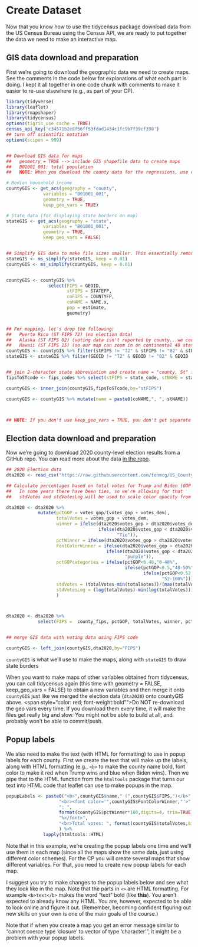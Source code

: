 # Create Dataset

Now that you know how to use the tidycensus package download data from the US Census Bureau using the Census API, we are ready to put together the data we need to make an interactive map. 

## GIS data download and preparation

First we're going to download the geographic data we need to create maps.
See the comments in the code below for explanations of what each part is doing.
I kept it all together in one code chunk with comments to make it easier to re-use elsewhere (e.g., as part of your CP).

```r
library(tidyverse)
library(leaflet)
library(rmapshaper)
library(tidycensus)
options(tigris_use_cache = TRUE)
census_api_key('c34571b2e8f56ff53fdad1434c1fc9b7f39cf398')
## turn off scientific notation
options(scipen = 999)


## Download GIS data for maps
##   geometry = TRUE --> include GIS shapefile data to create maps
##   B01001_001: total population
##   NOTE: When you download the county data for the regressions, use options: geometry = False, keep_geo_vars = FALSE

# Median household income
countyGIS <- get_acs(geography = "county",
              variables = "B01001_001",
              geometry = TRUE,
              keep_geo_vars = TRUE)

# State data (for displaying state borders on map)
stateGIS <- get_acs(geography = "state",
              variables = "B01001_001",
              geometry = TRUE,
              keep_geo_vars = FALSE)


## Simplify GIS data to make file sizes smaller. This essentially removes some details along coastlines and very-not-straight borders. 
stateGIS <- ms_simplify(stateGIS, keep = 0.01)
countyGIS <- ms_simplify(countyGIS, keep = 0.01)


countyGIS <- countyGIS %>% 
                select(FIPS = GEOID, 
                       stFIPS = STATEFP, 
                       coFIPS = COUNTYFP, 
                       coNAME = NAME.x, 
                       pop = estimate, 
                       geometry)


## For mapping, let's drop the following: 
##   Puerto Rico (ST FIPS 72) (no election data)
##   Alaska (ST FIPS 02) (voting data isn't reported by county...we could also map the legislative districts, but we're not going to since we'd rather have smaller maps without those extra details)
##   Hawaii (ST FIPS 15) (so our map can zoom in on continental 48 states)
countyGIS <- countyGIS %>% filter(stFIPS != "72" & stFIPS != "02" & stFIPS != "15")
stateGIS <- stateGIS %>% filter(GEOID != "72" & GEOID != "02" & GEOID != "15")


## join 2-character state abbreviation and create name = "county, St" for labeling maps (e.g., Outagamie, WI) 
fipsToSTcode <- fips_codes %>% select(stFIPS = state_code, stNAME = state) %>% unique()

countyGIS <- inner_join(countyGIS,fipsToSTcode,by="stFIPS")

countyGIS <- countyGIS %>% mutate(name = paste0(coNAME,", ", stNAME))



## NOTE: If you don't use keep_geo_vars = TRUE, you don't get separate STATEFP and COUNTYFP, but you can use mutate() and create stFIPS = substr(GEOID,1,2) and coFIPS = substr(GEOID,3,5)
```




## Election data download and preparation

Now we're going to download 2020 county-level election results from a GitHub repo.
You can read more about the data [in the repo](https://github.com/tonmcg/US_County_Level_Election_Results_08-20). 


```r
## 2020 Election data
dta2020 <- read_csv("https://raw.githubusercontent.com/tonmcg/US_County_Level_Election_Results_08-20/master/2020_US_County_Level_Presidential_Results.csv")

## Calculate percentages based on total votes for Trump and Biden (GOP and Dem) only
##   In some years there have been ties, so we're allowing for that
##   stdVotes and stdVotesLog will be used to scale color opacity from 0 to 1 based on total votes

dta2020 <- dta2020 %>% 
            mutate(pctGOP = votes_gop/(votes_gop + votes_dem),
                   totalVotes = votes_gop + votes_dem,
                   winner = ifelse(dta2020$votes_gop > dta2020$votes_dem,"Trump",
                                   ifelse(dta2020$votes_gop < dta2020$votes_dem,"Biden", 
                                          "Tie")),
                   pctWinner = ifelse(dta2020$votes_gop > dta2020$votes_dem,pctGOP,1-pctGOP),
                   FontColorWinner = ifelse(dta2020$votes_gop > dta2020$votes_dem,"red",
                                      ifelse(dta2020$votes_gop < dta2020$votes_dem,"blue",
                                             "purple")),
                   pctGOPcategories = ifelse(pctGOP<0.48,"0-48%", 
                                             ifelse(pctGOP<0.5,"48-50%", 
                                                    ifelse(pctGOP<0.52, "50-52%",
                                                           "52-100%"))),
                   stdVotes = (totalVotes-min(totalVotes))/(max(totalVotes)-min(totalVotes)),
                   stdVotesLog = (log(totalVotes)-min(log(totalVotes)))/(max(log(totalVotes))-min(log(totalVotes)))
                   )



dta2020 <- dta2020 %>% 
            select(FIPS =  county_fips, pctGOP, totalVotes, winner, pctWinner, pctGOPcategories, FontColorWinner, stdVotes, stdVotesLog)


## merge GIS data with voting data using FIPS code

countyGIS <- left_join(countyGIS,dta2020,by="FIPS")
```

`countyGIS` is what we'll use to make the maps, along with `stateGIS` to draw state borders

When you want to make maps of other variables obtained from tidycensus, you can call tidycensus again (this time with geometry = FALSE, keep_geo_vars = FALSE) to obtain a new variables and then merge it onto `countyGIS` just like we merged the election data (`dta2020`) onto countyGIS above.
<span style="color: red; font-weight:bold"">Do NOT re-download the geo vars every time.</span>
If you download them every time, it will make the files get really big and slow. You might not be able to build at all, and probably won't be able to commit/push. 

## Popup labels

We also need to make the text (with HTML for formatting) to use in popup labels for each county.
First we create the text that will make up the labels, along with HTML formatting (e.g., `<b>` to make the county name bold, font color to make it red when Trump wins and blue when Biden wins). 
Then we pipe that to the HTML function from the `htmltools` package that turns our text into HTML code that leaflet can use to make popups in the map. 


```r
popupLabels <- paste0("<b>",countyGIS$name," (",countyGIS$FIPS,")</b>",
                    "<br><font color='",countyGIS$FontColorWinner,"'>",countyGIS$winner, 
                    ": ",
                    format(countyGIS$pctWinner*100,digits=4, trim=TRUE),
                    "%</font>",
                    "<br>Total votes: ", format(countyGIS$totalVotes,big.mark=",", trim=TRUE)
                    ) %>% 
              lapply(htmltools::HTML)
```

Note that in this example, we're creating the popup labels one time and we'll use them in each map (since all the maps show the same data, just using different color schemes). 
For the CP you will create several maps that show different variables. 
For that, you need to create new popup labels for each map. 

I suggest you try to make changes to the popup labels below and see what they look like in the map. 
Note that the parts in `<>` are HTML formatting. For example `<b>text</b>` makes the word "text" bold (like <b>this</b>). 
You aren't expected to already know any HTML. 
You are, however, expected to be able to look online and figure it out. 
(Remember, becoming confident figuring out new skills on your own is one of the main goals of the course.)


Note that if when you create a map you get an error message similar to "cannot coerce type 'closure' to vector of type 'character'", it might be a problem with your popup labels. 


